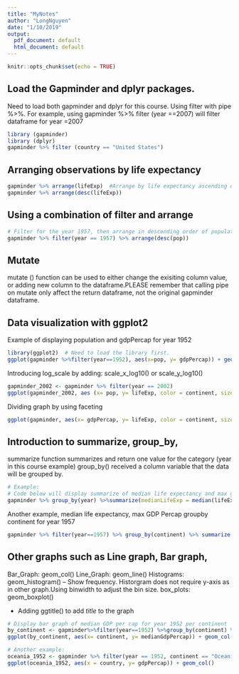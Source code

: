 ```yaml
---
title: "MyNotes"
author: "LongNguyen"
date: "1/10/2019"
output:
  pdf_document: default
  html_document: default
---
```


```r
knitr::opts_chunk$set(echo = TRUE)
```

## Load the Gapminder and dplyr packages.
Need to load both gapminder and dplyr for this course.
Using filter with pipe %>%.
For example, using gapminder %>% filter (year ==2007) will filter dataframe for year =2007

```r
library (gapminder)
library (dplyr)
gapminder %>% filter (country == "United States")
```

## Arranging observations by life expectancy
```r
gapminder %>% arrange(lifeExp)  #Arrange by life expectancy ascending order
gapminder %>% arrange(desc(lifeExp))
```

## Using a combination of filter and arrange

```r
# Filter for the year 1957, then arrange in descending order of population
gapminder %>% filter(year == 1957) %>% arrange(desc(pop))
```

## Mutate
mutate () function can be used to either change the exisiting column value, or adding new column to the dataframe.PLEASE remember that calling pipe on mutate only affect the return dataframe, not the original gapminder dataframe.

## Data visualization with ggplot2
Example of displaying population and gdpPercap for year 1952
```r
library(ggplot2)  # Need to load the library first.
ggplot(gapminder %>%filter(year==1952), aes(x=pop, y= gdpPercap)) + geom_point()
```

Introducing log_scale by adding: scale_x_log10() or scale_y_log10()
```r
gapminder_2002 <- gapminder %>% filter(year == 2002)
ggplot(gapminder_2002, aes (x= pop, y= lifeExp, color = continent, size = gdpPercap)) + geom_point()+ scale_x_log10()
```

Dividing graph by using faceting
```r
ggplot(gapminder, aes(x= gdpPercap, y= lifeExp, color = continent, size=pop)) + geom_point() + scale_x_log10() + facet_wrap(~year)

```

## Introduction to summarize, group_by, 
summarize function summarizes and return one value for the category (year in this course example)
group_by() received a column variable that the data will be grouped by.

```r
# Example:
# Code below will display summarize of median life expectancy and max gdpPerCapital for each year.
gapminder %>% group_by(year) %>%summarize(medianLifeExp = median(lifeExp), maxGdpPercap = max(gdpPercap))
```
Another example, median life expectancy, max GDP Percap groupby continent for year 1957
```r
gapminder %>% filter(year==1957) %>% group_by(continent) %>% summarize(medianLifeExp = median(lifeExp), maxGdpPercap = max(gdpPercap))
```

## Other graphs such as Line graph, Bar graph, 
Bar_Graph: geom_col()
Line_Graph: geom_line()
Histograms: geom_histogram() -- Show frequency. Historgram does not require y-axis as in other graph.Using binwidth to adjust the bin size.
box_plots: geom_boxplot()

* Adding ggtitle() to add *title* to the graph
```r
# Display bar graph of median GDP per cap for year 1952 per continent
by_continent <- gapminder%>%filter(year==1952) %>%group_by(continent) %>%summarize(medianGdpPercap = median (gdpPercap))
ggplot(by_continent, aes(x= continent, y= medianGdpPercap)) + geom_col()

# Another example:
oceania_1952 <- gapminder %>% filter(year == 1952, continent == "Oceania") # filter by year and Oceania
ggplot(oceania_1952, aes(x = country, y= gdpPercap)) + geom_col()
```
